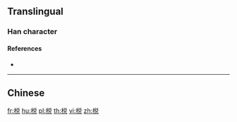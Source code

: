{{also|梲}}
==Translingual==

===Han character===
{{Han char|rn=75|rad=木|as=07|sn=11|four=|canj=DCRU,XDCRU|ids=⿰木兑}}

====References====
* {{Han ref|kx=0531.131|hdz=21219.070|uh=68C1|ud=26817}}

----

==Chinese==
{{zh-see|梲}}

[[fr:棁]]
[[hu:棁]]
[[pl:棁]]
[[th:棁]]
[[vi:棁]]
[[zh:棁]]